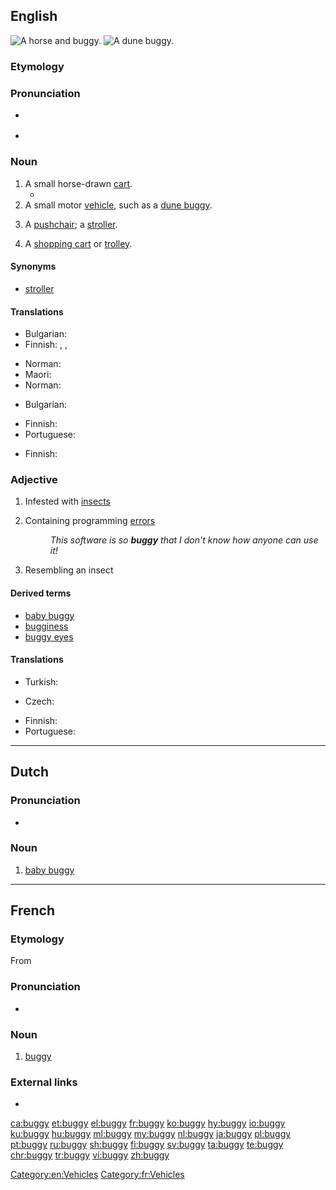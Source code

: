 {{also|Buggy}}
==English==
[[Image:Herr's Mill Covered Bridge and Buggy 2600px.jpg|thumb|A horse and buggy.]]
[[Image:Beach buggy 1.jpg|thumb|A dune buggy.]]

===Etymology===
{{rfe|lang=en}}

===Pronunciation===
* {{a|UK}} {{IPA|/bʌ.ɡi/|lang=en}}
* {{rhymes|ʌɡi|lang=en}}

===Noun===
{{en-noun|buggies}}

# A small horse-drawn [[cart]].
#* {{quote-book|year=1898|author={{w|Winston Churchill (novelist)|Winston Churchill}}
|title={{w|The Celebrity}}|chapter=2
|passage=I had occasion […] to make a somewhat long business trip to Chicago, and on my return […] I&nbsp;found Farrar awaiting me in the railway station. He smiled his wonted fraction by way of greeting, […], and finally leading me to his '''buggy''', turned and drove out of town.}}
# A small motor [[vehicle]], such as a [[dune buggy]].
# {{context|UK|lang=en}} A [[pushchair]]; a [[stroller]].
# {{context|Canada|southern US|lang=en}} A [[shopping cart]] or [[trolley]].

====Synonyms====
* {{sense|pushchair}} [[stroller]]

====Translations====
{{trans-top|A small horse-drawn cart}}
* Bulgarian: {{t|bg|кабриолет|m}}
* Finnish: {{t+|fi|vaunut}}, {{t+|fi|rattaat}}, {{t+|fi|kärryt}}
{{trans-mid}}
* Norman: {{t|nrf|tchéthiole|f}}
* Maori: {{t|mi|paki}}
* Norman: {{t|nrf|cariole|f}}
{{trans-bottom}}

{{trans-top|A small motor vehicle, such as a dune buggy}}
* Bulgarian: {{t|bg|бъги|n}}
{{trans-mid}}
* Finnish: {{t+|fi|mönkijä}}
* Portuguese: {{t+|pt|bugue|m}}
{{trans-bottom}}

{{trans-see|pushchair}}

{{trans-top|A shopping cart or trolley}}
* Finnish: {{t+|fi|ostoskärryt}}
{{trans-mid}}
{{trans-bottom}}

===Adjective===
{{en-adj|er}}

# Infested with [[insect]]s
# {{context|computing|lang=en}} Containing programming [[error]]s
#: ''This software is so '''buggy''' that I don't know how anyone can use it!''
# Resembling an insect

====Derived terms====
* [[baby buggy]]
* [[bugginess]]
* [[buggy eyes]]

====Translations====
{{trans-top|infested with insects}}
* Turkish: {{t+|tr|böcekli}}
{{trans-mid}}
{{trans-bottom}}

{{trans-top|containing programming errors}}
* Czech: {{t|cs|chybový|m}}
{{trans-mid}}
* Finnish: {{t|fi|buginen}}
* Portuguese: {{t+|pt|bugado}}
{{trans-bottom}}

[[Category:en:Vehicles]]

----

==Dutch==
{{wikipedia|lang=nl}}

===Pronunciation===
* {{audio|Nl-buggy.ogg|Audio|lang=nl}}

===Noun===
{{nl-noun|m|-'s|buggy'tje}}

# [[baby buggy]]

----

==French==

===Etymology===
From {{etyl|en|fr}}

===Pronunciation===
* {{audio|Fr-Paris--buggy.ogg|Audio (Paris)|lang=fr}}

===Noun===
{{fr-noun|m|buggies|buggys}}

# [[#English|buggy]] {{gloss|small vehicle}}

===External links===
* {{R:TLFi}}

[[Category:fr:Vehicles]]

[[ca:buggy]]
[[et:buggy]]
[[el:buggy]]
[[fr:buggy]]
[[ko:buggy]]
[[hy:buggy]]
[[io:buggy]]
[[ku:buggy]]
[[hu:buggy]]
[[ml:buggy]]
[[my:buggy]]
[[nl:buggy]]
[[ja:buggy]]
[[pl:buggy]]
[[pt:buggy]]
[[ru:buggy]]
[[sh:buggy]]
[[fi:buggy]]
[[sv:buggy]]
[[ta:buggy]]
[[te:buggy]]
[[chr:buggy]]
[[tr:buggy]]
[[vi:buggy]]
[[zh:buggy]]